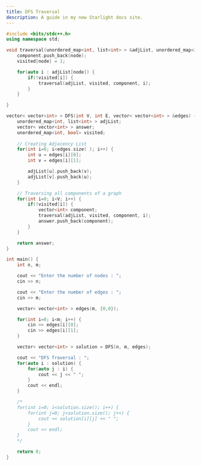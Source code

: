```yaml
---
title: DFS Traversal
description: A guide in my new Starlight docs site.
---
```


```c++
#include <bits/stdc++.h>
using namespace std;

void traversal(unordered_map<int, list<int> > &adjList, unordered_map<int, bool> &visited, vector<int> &component, int node) {
    component.push_back(node);
    visited[node] = 1;

    for(auto i : adjList[node]) {
        if(!visited[i]) {
            traversal(adjList, visited, component, i);
        }
    }

}

vector< vector<int> > DFS(int V, int E, vector< vector<int> > &edges) {
    unordered_map<int, list<int> > adjList;
    vector< vector<int> > answer;
    unordered_map<int, bool> visited;
    
    // Creating Adjacency List
    for(int i=0; i<edges.size( ); i++) {
        int u = edges[i][0];
        int v = edges[i][1];

        adjList[u].push_back(v);
        adjList[v].push_back(u);
    }

    // Traversing all components of a graph
    for(int i=0; i<V; i++) {
        if(!visited[i]) {
            vector<int> component;
            traversal(adjList, visited, component, i);
            answer.push_back(component);
        }
    }

    return answer;
}

int main() {
    int n, m;

    cout << "Enter the number of nodes : ";
    cin >> n;

    cout << "Enter the number of edges : ";
    cin >> m;

    vector< vector<int> > edges(m, {0,0});

    for(int i=0; i<m; i++) {
        cin >> edges[i][0];
        cin >> edges[i][1];
    }

    vector< vector<int> > solution = DFS(n, m, edges);

    cout << "DFS Traversal : ";
    for(auto i : solution) {
        for(auto j : i) {
            cout << j << " ";
        }
        cout << endl;
    }

    /*
    for(int i=0; i<solution.size(); i++) {
        for(int j=0; j<solution.size(); j++) {
            cout << solution[i][j] << " ";
        }
        cout << endl;
    }
    */

    return 0;
}
```